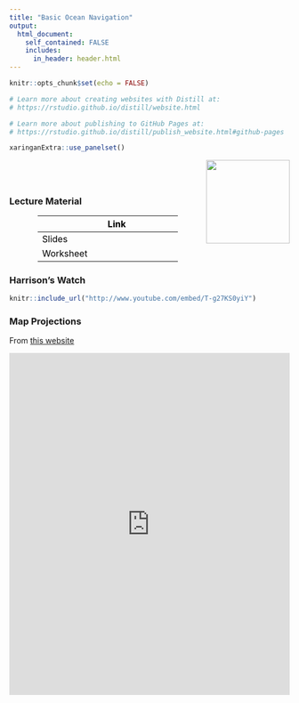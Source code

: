 ```yaml
---
title: "Basic Ocean Navigation"
output: 
  html_document:
    self_contained: FALSE
    includes:
      in_header: header.html
---
```


```r
knitr::opts_chunk$set(echo = FALSE)

# Learn more about creating websites with Distill at:
# https://rstudio.github.io/distill/website.html

# Learn more about publishing to GitHub Pages at:
# https://rstudio.github.io/distill/publish_website.html#github-pages

xaringanExtra::use_panelset()
```

<img src="https://phyweb.physics.nus.edu.sg/how/img/2014_how_logo.png" style="width:150px;float:right;">

<br>
<br>

##  {.panelset}

### Lecture Material

<style>
.my-table table{
color: black;
width:50%;
margin-left:auto;
margin-right:auto;
}
</style>

<div class="my-table">

|           |                             Link                             |                                                      |
| --------- | :----------------------------------------------------------: | :--------------------------------------------------: |
| Slides    | <a href="./pdf-files/piracy_slides.pdf" target="_blank" style="color:black;"><i class="fas fa-file-pdf fa-2x"></i></a> |                                                      |
| Worksheet | <a href="./pdf-files/piracy_ws.pdf" target="_blank" style="color:black;"><i class="fas fa-file-pdf fa-2x"></i></a> | <i class="fa fa-file-word fa-2x" aria-hidden="true"></i> |

</div>

### Harrison's Watch

<!-- <iframe width="100%" height="315" src="https://www.youtube.com/embed/T-g27KS0yiY" frameborder="0" allowfullscreen></iframe> -->

```r
knitr::include_url("http://www.youtube.com/embed/T-g27KS0yiY")
```


### Map Projections

From [this website](https://www.jasondavies.com/maps/transition/)

<iframe width="100%" height="615" src="https://www.jasondavies.com/maps/transition" frameborder="0" allowfullscreen> </iframe>
